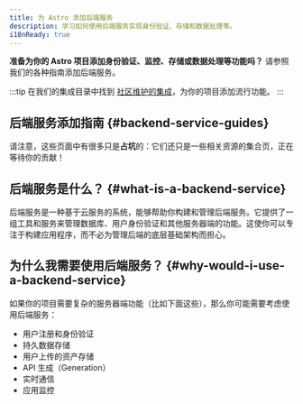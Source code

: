 ```yaml
---
title: 为 Astro 添加后端服务
description: 学习如何使用后端服务实现身份验证、存储和数据处理等。
i18nReady: true
---
```


**准备为你的 Astro 项目添加身份验证、监控、存储或数据处理等功能吗？**
请参照我们的各种指南添加后端服务。

:::tip
在我们的集成目录中找到 [社区维护的集成](https://astro.build/integrations/)，为你的项目添加流行功能。
:::

## 后端服务添加指南 \{#backend-service-guides\}

请注意，这些页面中有很多只是**占坑**的：它们还只是一些相关资源的集合页，正在等待你的贡献！

<BackendGuidesNav />

## 后端服务是什么？ \{#what-is-a-backend-service\}

后端服务是一种基于云服务的系统，能够帮助你构建和管理后端服务。它提供了一组工具和服务来管理数据库、用户身份验证和其他服务器端的功能。这使你可以专注于构建应用程序，而不必为管理后端的底层基础架构而担心。

## 为什么我需要使用后端服务？ \{#why-would-i-use-a-backend-service\}

如果你的项目需要复杂的服务器端功能（比如下面这些），那么你可能需要考虑使用后端服务：
- 用户注册和身份验证
- 持久数据存储
- 用户上传的资产存储
- API 生成（Generation）
- 实时通信
- 应用监控

